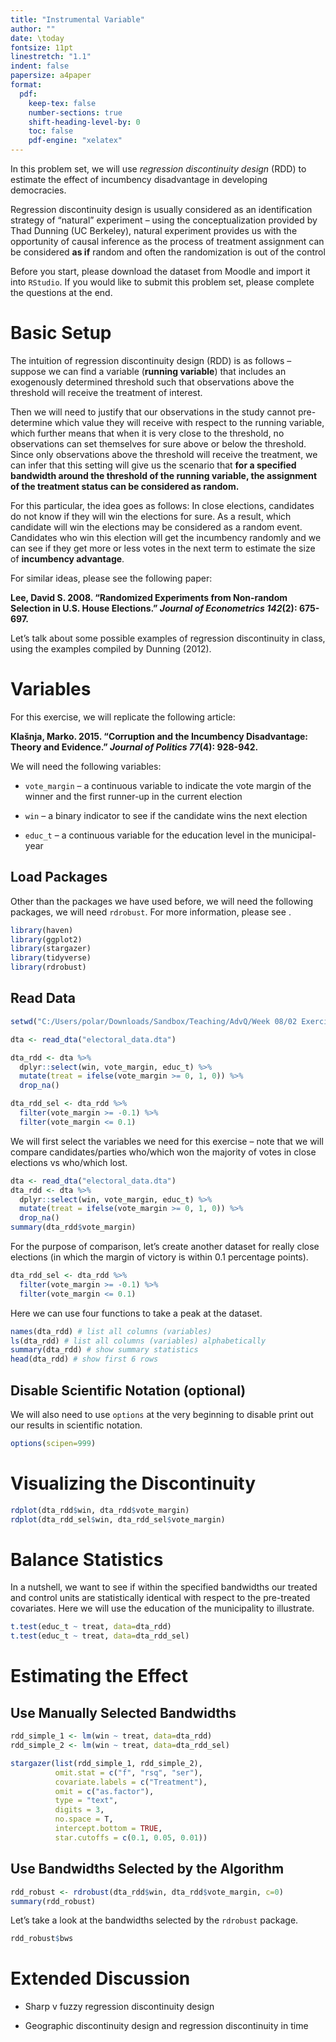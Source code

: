 ```yaml
---
title: "Instrumental Variable"
author: ""
date: \today
fontsize: 11pt
linestretch: "1.1"
indent: false
papersize: a4paper
format:
  pdf:
    keep-tex: false
    number-sections: true
    shift-heading-level-by: 0
    toc: false
    pdf-engine: "xelatex"
---
```


In this problem set, we will use *regression discontinuity design* (RDD) to estimate the effect of incumbency disadvantage in developing democracies.

Regression discontinuity design is usually considered as an identification strategy of "natural" experiment -- using the conceptualization provided by Thad Dunning (UC Berkeley), natural experiment provides us with the opportunity of causal inference as the process of treatment assignment can be considered **as if** random and often the randomization is out of the control

Before you start, please download the dataset from Moodle and import it into `RStudio`. If you would like to submit this problem set, please complete the questions at the end.

# Basic Setup

The intuition of regression discontinuity design (RDD) is as follows -- suppose we can find a variable (**running variable**) that includes an exogenously determined threshold such that observations above the threshold will receive the treatment of interest.

Then we will need to justify that our observations in the study cannot pre-determine which value they will receive with respect to the running variable, which further means that when it is very close to the threshold, no observations can set themselves for sure above or below the threshold. Since only observations above the threshold will receive the treatment, we can infer that this setting will give us the scenario that **for a specified bandwidth around the threshold of the running variable, the assignment of the treatment status can be considered as random.**

For this particular, the idea goes as follows: In close elections, candidates do not know if they will win the elections for sure. As a result, which candidate will win the elections may be considered as a random event. Candidates who win this election will get the incumbency randomly and we can see if they get more or less votes in the next term to estimate the size of **incumbency advantage**.

For similar ideas, please see the following paper:

**Lee, David S. 2008. "Randomized Experiments from Non-random Selection in U.S. House Elections." *Journal of Econometrics 142*(2): 675-697.**

Let's talk about some possible examples of regression discontinuity in class, using the examples compiled by Dunning (2012).

# Variables

For this exercise, we will replicate the following article:

**Klašnja, Marko. 2015. "Corruption and the Incumbency Disadvantage: Theory and Evidence." *Journal of Politics 77*(4): 928-942.**

We will need the following variables:

  - `vote_margin` -- a continuous variable to indicate the vote margin of the winner and the first runner-up in the current election

  - `win` -- a binary indicator to see if the candidate wins the next election

  - `educ_t` -- a continuous variable for the education level in the municipal-year 

## Load Packages

Other than the packages we have used before, we will need the following packages, we will need `rdrobust`. For more information, please see \url{https://rdpackages.github.io/rdrobust/}.

```r
library(haven)
library(ggplot2)
library(stargazer)
library(tidyverse)
library(rdrobust)
```

## Read Data

```r
setwd("C:/Users/polar/Downloads/Sandbox/Teaching/AdvQ/Week 08/02 Exercise/Data")

dta <- read_dta("electoral_data.dta")

dta_rdd <- dta %>%
  dplyr::select(win, vote_margin, educ_t) %>%
  mutate(treat = ifelse(vote_margin >= 0, 1, 0)) %>%
  drop_na()

dta_rdd_sel <- dta_rdd %>%
  filter(vote_margin >= -0.1) %>%
  filter(vote_margin <= 0.1) 
```

We will first select the variables we need for this exercise -- note that we will compare candidates/parties who/which won the majority of votes in close elections vs who/which lost.

```r
dta <- read_dta("electoral_data.dta")
dta_rdd <- dta %>%
  dplyr::select(win, vote_margin, educ_t) %>%
  mutate(treat = ifelse(vote_margin >= 0, 1, 0)) %>%
  drop_na()
summary(dta_rdd$vote_margin)
```

For the purpose of comparison, let's create another dataset for really close elections (in which the margin of victory is within 0.1 percentage points).

```r
dta_rdd_sel <- dta_rdd %>%
  filter(vote_margin >= -0.1) %>%
  filter(vote_margin <= 0.1) 
```

Here we can use four functions to take a peak at the dataset.

```r
names(dta_rdd) # list all columns (variables)
ls(dta_rdd) # list all columns (variables) alphabetically
summary(dta_rdd) # show summary statistics
head(dta_rdd) # show first 6 rows
```

## Disable Scientific Notation (optional)

We will also need to use `options` at the very beginning to disable print out our results in scientific notation.

```r
options(scipen=999)
```

# Visualizing the Discontinuity

```r
rdplot(dta_rdd$win, dta_rdd$vote_margin)
rdplot(dta_rdd_sel$win, dta_rdd_sel$vote_margin)
```

# Balance Statistics

In a nutshell, we want to see if within the specified bandwidths our treated and control units are statistically identical with respect to the pre-treated covariates. Here we will use the education of the municipality to illustrate.

```r
t.test(educ_t ~ treat, data=dta_rdd)
t.test(educ_t ~ treat, data=dta_rdd_sel)
```

# Estimating the Effect

## Use Manually Selected Bandwidths

```r
rdd_simple_1 <- lm(win ~ treat, data=dta_rdd)
rdd_simple_2 <- lm(win ~ treat, data=dta_rdd_sel)

stargazer(list(rdd_simple_1, rdd_simple_2),
          omit.stat = c("f", "rsq", "ser"),
          covariate.labels = c("Treatment"),
          omit = c("as.factor"),
          type = "text",
          digits = 3, 
          no.space = T,
          intercept.bottom = TRUE,
          star.cutoffs = c(0.1, 0.05, 0.01))
```

## Use Bandwidths Selected by the Algorithm

```r
rdd_robust <- rdrobust(dta_rdd$win, dta_rdd$vote_margin, c=0)
summary(rdd_robust)
```

Let's take a look at the bandwidths selected by the `rdrobust` package.

```r
rdd_robust$bws
```

# Extended Discussion

  - Sharp v fuzzy regression discontinuity design

  - Geographic discontinuity design and regression discontinuity in time